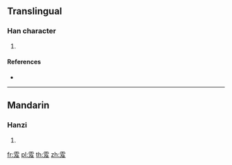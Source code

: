 {{character info/new}}
==Translingual==

===Han character===
{{Han char|rn=173|rad=雨|as=04|sn=12|four=|canj=MBNHE}}

# {{defn|Han|sort=雨04}}

====References====
* {{Han ref|kx=1371.350|dkj=42224|dj=1879.050|hdz=64058.020|uh=96ED|ud=38637}}

----

==Mandarin==

===Hanzi===
{{cmn-hanzi|pin=[[sè]] ([[se4]])|wg=se<sup>4</sup>}}

# {{defn|lang=cmn|sort=雨04}}

[[fr:雭]]
[[pl:雭]]
[[th:雭]]
[[zh:雭]]